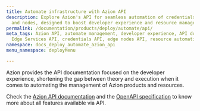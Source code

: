 ```yaml
---
title: Automate infrastructure with Azion API
description: Explore Azion's API for seamless automation of credentials, edge services,
  and nodes, designed to boost developer experience and resource management.
permalink: /documentation/products/deploy/automate/api/
meta_tags: Azion API, automate management, developer experience, API documentation,
  Edge Services API, credentials API, edge nodes API, resource automation
namespace: docs_deploy_automate_azion_api
menu_namespace: deployMenu

---
```



Azion provides the API documentation focused on the developer experience, shortening the gap between theory and execution when it comes to automating the management of Azion products and resources.

<LinkButton link="https://api.azion.com/#12baf375-02a9-4226-be70-3ee700fb5195" label="credentials api" outlined />
<LinkButton link="https://api.azion.com/#75d2b32f-fb8a-47d8-bbbd-32c2e8650ba4" label="edge nodes api" outlined />
<LinkButton link="https://api.azion.com/#bf784c09-a9f6-4b95-bd4d-1b8cb4fc017e" label="edge services api" outlined />


Check the [Azion API documentation](https://api.azion.com/) and the [OpenAPI specification](https://github.com/aziontech/azionapi-openapi/) to know more about all features available via API.


